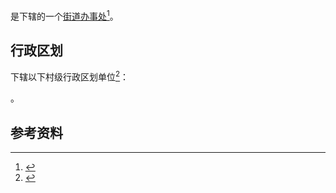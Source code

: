 {{中国乡级行政区|43/05/25/002/000}}

'''{{PAGENAMEBASE}}'''是{{PRC admin/fullname|43/05/25/002/000|3}}下辖的一个[[街道办事处|街道办事处]]<ref>{{PRC admin/ref sgc|{{PRC admin/parent|43/05/25/002/000}}}}</ref>。

== 行政区划 ==
{{PAGENAMEBASE}}下辖以下村级行政区划单位<ref>{{PRC admin/ref sgc|43/05/25/002/000}}</ref>：

{{PRC admin/children|43/05/25/002/000}}。

== 参考资料 ==
{{reflist}}

{{湖南行政区划小作品}}
{{PRC admin/navcat|43/05/25/002/000}}